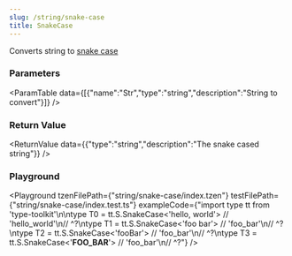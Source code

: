 ```yaml
---
slug: /string/snake-case
title: SnakeCase
---
```



Converts string to [snake case](https://en.wikipedia.org/wiki/Letter_case#Snake_case)

### Parameters
<ParamTable data={[{"name":"Str","type":"string","description":"String to convert"}]} />

### Return Value
<ReturnValue data={{"type":"string","description":"The snake cased string"}} />

### Playground

<Playground tzenFilePath={"string/snake-case/index.tzen"} testFilePath={"string/snake-case/index.test.ts"} exampleCode={"import type tt from 'type-toolkit'\n\ntype T0 = tt.S.SnakeCase<'hello, world'> // 'hello_world'\n//    ^?\ntype T1 = tt.S.SnakeCase<'foo bar'> // 'foo_bar'\n//    ^?\ntype T2 = tt.S.SnakeCase<'fooBar'> // 'foo_bar'\n//    ^?\ntype T3 = tt.S.SnakeCase<'__FOO_BAR__'> // 'foo_bar'\n//    ^?"} />

